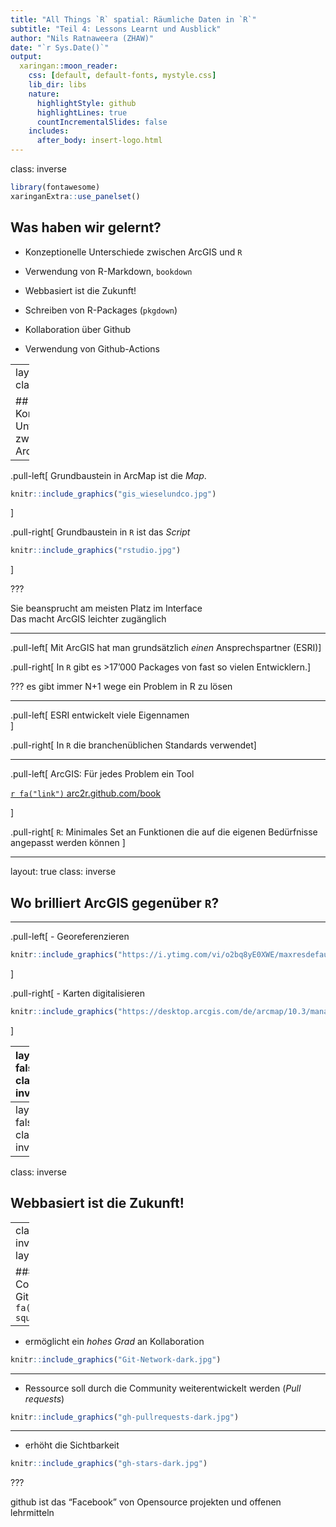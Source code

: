 ```yaml
---
title: "All Things `R` spatial: Räumliche Daten in `R`"
subtitle: "Teil 4: Lessons Learnt und Ausblick"
author: "Nils Ratnaweera (ZHAW)"
date: "`r Sys.Date()`"
output:
  xaringan::moon_reader:
    css: [default, default-fonts, mystyle.css]
    lib_dir: libs
    nature:
      highlightStyle: github
      highlightLines: true
      countIncrementalSlides: false
    includes:
      after_body: insert-logo.html
---
```

class: inverse

```r
library(fontawesome)
xaringanExtra::use_panelset()
```

## Was haben wir gelernt?

- Konzeptionelle Unterschiede zwischen ArcGIS und `R`


- Verwendung von R-Markdown, `bookdown`
- Webbasiert ist die Zukunft!
- Schreiben von R-Packages (`pkgdown`)
- Kollaboration über Github
- Verwendung von Github-Actions



---
layout: true
class: inverse

## Konzeptionelle Unterschiede zwischen ArcGIS und `R`


---

.pull-left[
Grundbaustein in ArcMap ist die *Map*. 
```r
knitr::include_graphics("gis_wieselundco.jpg")
```

]

.pull-right[
Grundbaustein in `R` ist das *Script*

```r
knitr::include_graphics("rstudio.jpg")
```

]





???

Sie beansprucht am meisten Platz im Interface  
Das macht ArcGIS leichter zugänglich



---


.pull-left[
Mit ArcGIS hat man grundsätzlich *einen* Ansprechspartner (ESRI)
]

.pull-right[
In `R` gibt es >17'000 Packages von fast so vielen Entwicklern.
]



???
es gibt immer N+1 wege ein Problem in R zu lösen 

---

.pull-left[
ESRI entwickelt viele Eigennamen  <!-- Beispiel Clip, Select,  -->  
]

.pull-right[
In `R` die branchenüblichen Standards verwendet
]


---

.pull-left[
ArcGIS: Für jedes Problem ein Tool

[`r fa("link")` arc2r.github.com/book](https://arc2r.github.io/book/20_Geoprocessing_Tools.html)


]

.pull-right[
`R`: Minimales Set an Funktionen die auf die eigenen Bedürfnisse angepasst werden können 
]

---

layout: true
class: inverse

## Wo brilliert ArcGIS gegenüber `R`?


---


.pull-left[
- Georeferenzieren

```r
knitr::include_graphics("https://i.ytimg.com/vi/o2bq8yE0XWE/maxresdefault.jpg")
```



]

.pull-right[
- Karten digitalisieren


```r
knitr::include_graphics("https://desktop.arcgis.com/de/arcmap/10.3/manage-data/creating-new-features/GUID-D6396C58-0375-402D-B3C2-441E76A18AED-web.png")
```

]

---
layout: false
class: invert

## Verwendung von R-Markdown, `bookdown`


- Text und R-Code existieren im *gleichen* Dokument
- Kein Copy & Paste von Code bzw. dessen Outputs 


.panelset[
.panel[.panel-name[RMarkdown]

```r
knitr::include_graphics("rmarkdown-example.jpg")

```
]

.panel[.panel-name[Output]

```r
knitr::include_graphics("rmarkdown-example-output.jpg")

```
]
]

???

Outputs wie zum Beispiel Grafiken, Messages, Karten

---
layout: false
class: inverse



---
class: inverse 


## Webbasiert ist die Zukunft!

---
class: inverse 
layout: true



### Source Code auf Github  `r fa("github-square")` 


---

- ermöglicht ein *hohes Grad* an Kollaboration 

```r
knitr::include_graphics("Git-Network-dark.jpg")

```

---

- Ressource soll durch die Community weiterentwickelt werden (*Pull requests*)

```r
knitr::include_graphics("gh-pullrequests-dark.jpg")

```

---

- erhöht die Sichtbarkeit

```r
knitr::include_graphics("gh-stars-dark.jpg")

```


???

github ist das "Facebook" von Opensource projekten und offenen lehrmitteln
  



